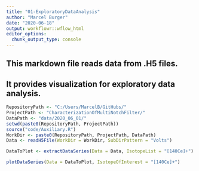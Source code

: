 ```yaml
---
title: "01-ExploratoryDataAnalysis"
author: "Marcel Burger"
date: "2020-06-18"
output: workflowr::wflow_html
editor_options:
  chunk_output_type: console
---
```


## This markdown file reads data from .H5 files.
## It provides visualization for exploratory data analysis.

```r
RepositoryPath <- "C:/Users/MarcelB/GitHubs/"
ProjectPath <- "CharacterizationOfMultiNotchFilter/"
DataPath <- "data/2020_06_01/"
setwd(paste0(RepositoryPath, ProjectPath))
source("code/Auxiliary.R")
WorkDir <- paste0(RepositoryPath, ProjectPath, DataPath)
Data <- readH5File(WorkDir = WorkDir, SubDirPattern = "Volts")
```

```r
DataToPlot <- extractDataSeries(Data = Data, IsotopeList = "[140Ce]+")
```

```r
plotDataSeries(Data = DataToPlot, IsotopeOfInterest = "[140Ce]+")
```

